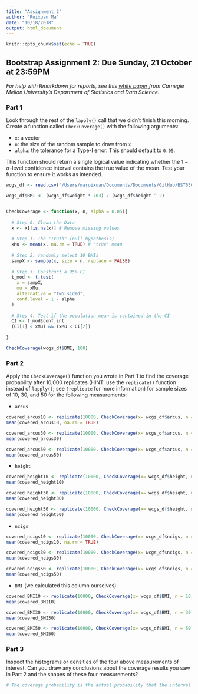 ```yaml
---
title: "Assignment 2"
author: "Ruixuan Ma"
date: "10/18/2018"
output: html_document
---
```


```r
knitr::opts_chunk$set(echo = TRUE)
```

## Bootstrap Assignment 2: Due Sunday, 21 October at 23:59PM
*For help with Rmarkdown for reports, see this [white paper](http://www.stat.cmu.edu/~cshalizi/rmarkdown/#math-in-r-markdown) from Carnegie Mellon University's Department of Statistics and Data Science.*


### Part 1
Look through the rest of the `lapply()` call that we didn't finish this morning. Create a function called `CheckCoverage()` with the following arguments:

- `x`: a vector
- `n`: the size of the random sample to draw from `x`
- `alpha`: the tolerance for a Type-I error. This should default to `0.05`.

This function should return a single logical value indicating whether the $1- \alpha$-level confidence interval contains the true value of the mean. Test your function to ensure it works as intended.
```r
wcgs_df <- read.csv("/Users/maruixuan/Documents/Documents/GitHub/BST650_Bootstrap/wcgs.csv", header = TRUE, stringsAsFactors = FALSE)

wcgs_df$BMI <- (wcgs_df$weight * 703) / (wcgs_df$height ^ 2)


CheckCoverage <- function(x, n, alpha = 0.05){
  
  # Step 0: Clean the Data
  x <- x[!is.na(x)] # Remove missing values
  
  # Step 1: The "Truth" (null hypothesis)
  xMu <- mean(x, na.rm = TRUE) # "true" mean
  
  # Step 2: randomly select 10 BMIs
  sampX <- sample(x, size = n, replace = FALSE)
  
  # Step 3: Construct a 95% CI
  t_mod <- t.test(
    x = sampX,
    mu = xMu,
    alternative = "two.sided",
    conf.level = 1 - alpha
  )
  
  # Step 4: Test if the population mean is contained in the CI
  CI <- t_mod$conf.int
  (CI[1] < xMu) && (xMu < CI[2])
  
}

CheckCoverage(wcgs_df$BMI, 100)

```

### Part 2
Apply the `CheckCoverage()` function you wrote in Part 1 to find the coverage probability after 10,000 replicates (HINT: use the `replicate()` function instead of `lapply()`; see `?replicate` for more information) for sample sizes of 10, 30, and 50 for the following measurements:

- `arcus`
```r
covered_arcus10 <- replicate(10000, CheckCoverage(x= wcgs_df$arcus, n = 10))
mean(covered_arcus10, na.rm = TRUE)

covered_arcus30 <- replicate(10000, CheckCoverage(x= wcgs_df$arcus, n = 30))
mean(covered_arcus30)

covered_arcus50 <- replicate(10000, CheckCoverage(x= wcgs_df$arcus, n = 50))
mean(covered_arcus50)
```
- `height`
```r
covered_height10 <- replicate(10000, CheckCoverage(x= wcgs_df$height, n = 10))
mean(covered_height10)

covered_height30 <- replicate(10000, CheckCoverage(x= wcgs_df$height, n = 30))
mean(covered_height30)

covered_height50 <- replicate(10000, CheckCoverage(x= wcgs_df$height, n = 50))
mean(covered_height50)
```
- `ncigs`
```r
covered_ncigs10 <- replicate(10000, CheckCoverage(x= wcgs_df$ncigs, n = 10))
mean(covered_ncigs10, na.rm = TRUE)

covered_ncigs30 <- replicate(10000, CheckCoverage(x= wcgs_df$ncigs, n = 30))
mean(covered_ncigs30)

covered_ncigs50 <- replicate(10000, CheckCoverage(x= wcgs_df$ncigs, n = 50))
mean(covered_ncigs50)
```
- `BMI` (we calculated this column ourselves)
```r
covered_BMI10 <- replicate(10000, CheckCoverage(x= wcgs_df$BMI, n = 10))
mean(covered_BMI10)

covered_BMI30 <- replicate(10000, CheckCoverage(x= wcgs_df$BMI, n = 30))
mean(covered_BMI30)

covered_BMI50 <- replicate(10000, CheckCoverage(x= wcgs_df$BMI, n = 50))
mean(covered_BMI50)
```

### Part 3
Inspect the histograms or densities of the four above measurements of interest. Can you draw any conclusions about the coverage results you saw in Part 2 and the shapes of these four measurements?
```r
# The coverage probability is the actual probability that the interval contains the true mean and it is ralated to alpha.
```
